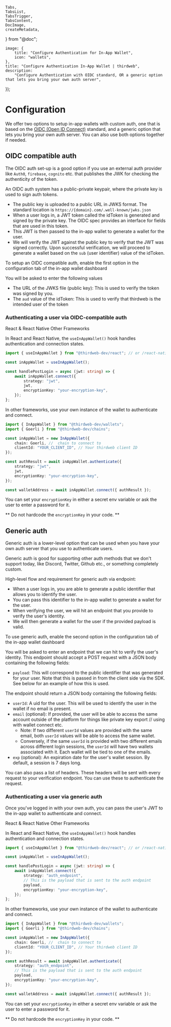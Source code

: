 	Tabs,
	TabsList,
	TabsTrigger,
	TabsContent,
	DocImage,
	createMetadata,
} from "@doc";

	image: {
		title: "Configure Authentication for In-App Wallet",
		icon: "wallets",
	},
	title: "Configure Authentication In-App Wallet | thirdweb",
	description:
		"Configure Authentication with OIDC standard, OR a generic option that lets you bring your own auth server",
});

# Configuration

We offer two options to setup in-app wallets with custom auth, one that is based on the [OIDC (Open ID Connect)](https://openid.net/developers/how-connect-works/) standard, and a generic option that lets you bring your own auth server. You can also use both options together if needed.

## OIDC compatible auth

The OIDC auth set-up is a good option if you use an external auth provider like `Auth0`, `firebase`, `cognito` etc. that publishes the JWK for checking the authenticity of the token.

An OIDC auth system has a public-private keypair, where the private key is used to sign auth tokens.

- The public key is uploaded to a public URL in JWKS format. The standard location is `https://{domain}.com/.well-known/jwks.json`
- When a user logs in, a JWT token called the idToken is generated and signed by the private key. The OIDC spec provides an interface for fields that are used in this token.
- This JWT is then passed to the in-app wallet to generate a wallet for the user.
- We will verify the JWT against the public key to verify that the JWT was signed correctly. Upon successful verification, we will proceed to generate a wallet based on the `sub` (user identifier) value of the idToken.

To setup an OIDC compatible auth, enable the first option in the configuration tab of the in-app wallet dashboard

<DocImage src={EWCustomAuthdb} />

You will be asked to enter the following values

- The URL of the JWKS file (public key): This is used to verify the token was signed by you.
- The `aud` value of the idToken: This is used to verify that thirdweb is the intended user of the token

### Authenticating a user via OIDC-compatible auth

<Tabs defaultValue="react">
<TabsList>
	<TabsTrigger value="react">React & React Native</TabsTrigger>
	<TabsTrigger value="typescript">Other Frameworks</TabsTrigger>
</TabsList>

<TabsContent value="react">

In React and React Native, the `useInAppWallet()` hook handles authentication and connection states.

```typescript
import { useInAppWallet } from "@thirdweb-dev/react"; // or /react-native

const inAppWallet = useInAppWallet();

const handlePostLogin = async (jwt: string) => {
	await inAppWallet.connect({
		strategy: "jwt",
		jwt,
		encryptionKey: "your-encryption-key",
	});
};
```

</TabsContent>

<TabsContent value="typescript">

In other frameworks, use your own instance of the wallet to authenticate and connect.

```typescript
import { InAppWallet } from "@thirdweb-dev/wallets";
import { Goerli } from "@thirdweb-dev/chains";

const inAppWallet = new InAppWallet({
	chain: Goerli, //  chain to connect to
	clientId: "YOUR_CLIENT_ID", // Your thirdweb client ID
});

const authResult = await inAppWallet.authenticate({
	strategy: "jwt",
	jwt,
	encryptionKey: "your-encryption-key",
});

const walletAddress = await inAppWallet.connect({ authResult });
```

</TabsContent>
</Tabs>

You can set your `encryptionKey` in either a secret env variable or ask the user to enter a password for it.

** Do not hardcode the `encryptionKey` in your code. **

## Generic auth

Generic auth is a lower-level option that can be used when you have your own auth server that you use to authenticate users.

Generic auth is good for supporting other auth methods that we don't support today, like Discord, Twitter, Github etc., or something completely custom.

High-level flow and requirement for generic auth via endpoint:

- When a user logs in, you are able to generate a public identifier that allows you to identify the user.
- You can pass this identifier to the in-app wallet to generate a wallet for the user.
- When verifying the user, we will hit an endpoint that you provide to verify the user's identity.
- We will then generate a wallet for the user if the provided payload is valid.

<DocImage src={EWCustomAuth} />

To use generic auth, enable the second option in the configuration tab of the in-app wallet dashboard

<DocImage src={EWCustomAuthdb2} />

You will be asked to enter an endpoint that we can hit to verify the user's identity. This endpoint should accept a POST request with a JSON body containing the following fields:

- `payload`: This will correspond to the public identifier that was generated for your user. Note that this is passed in from the client side via the SDK. See below for an example of how this is used.

The endpoint should return a JSON body containing the following fields:

- `userId`: A uid for the user. This will be used to identify the user in the wallet if no email is present.
- `email` (optional): If provided, the user will be able to access the same account outside of the platform for things like private key export // using with wallet connect etc.
  - Note: If two different `userId` values are provided with the same email, both `userId` values will be able to access the same wallet.
  - Conversely, if the same `userId` is provided with two different emails across different login sessions, the `userId` will have two wallets associated with it. Each wallet will be tied to one of the emails.
- `exp` (optional): An expiration date for the user's wallet session. By default, a session is 7 days long.

You can also pass a list of headers. These headers will be sent with every request to your verification endpoint. You can use these to authenticate the request.

### Authenticating a user via generic auth

Once you've logged in with your own auth, you can pass the user's JWT to the in-app wallet to authenticate and connect.

<Tabs defaultValue="react">
<TabsList>
	<TabsTrigger value="react">React & React Native</TabsTrigger>
	<TabsTrigger value="typescript">Other Frameworks</TabsTrigger>
</TabsList>

<TabsContent value="react">

In React and React Native, the `useInAppWallet()` hook handles authentication and connection states.

```typescript
import { useInAppWallet } from "@thirdweb-dev/react"; // or /react-native

const inAppWallet = useInAppWallet();

const handlePostLogin = async (jwt: string) => {
	await inAppWallet.connect({
		strategy: "auth_endpoint",
		// This is the payload that is sent to the auth endpoint
		payload,
		encryptionKey: "your-encryption-key",
	});
};
```

</TabsContent>

<TabsContent value="typescript">

In other frameworks, use your own instance of the wallet to authenticate and connect.

```typescript
import { InAppWallet } from "@thirdweb-dev/wallets";
import { Goerli } from "@thirdweb-dev/chains";

const inAppWallet = new InAppWallet({
	chain: Goerli, //  chain to connect to
	clientId: "YOUR_CLIENT_ID", // Your thirdweb client ID
});

const authResult = await inAppWallet.authenticate({
	strategy: "auth_endpoint",
	// This is the payload that is sent to the auth endpoint
	payload,
	encryptionKey: "your-encryption-key",
});

const walletAddress = await inAppWallet.connect({ authResult });
```

</TabsContent>
</Tabs>

You can set your `encryptionKey` in either a secret env variable or ask the user to enter a password for it.

** Do not hardcode the `encryptionKey` in your code. **
